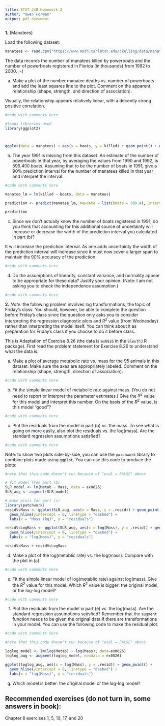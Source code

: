 ```yaml
---
title: STAT 230 Homework 2
author: "Owen Forman"
output: pdf_document
---
```


**1.** (Manatees)

Load the following dataset:

```r
manatees <- read.csv("https://www.math.carleton.edu/ckelling/data/manatees.csv", header = TRUE)

```

The data records the number of manatees killed by powerboats and the number of powerboats registered in Florida (in thousands) from 1982 to 2000. ;-(

(a) Make a plot of the number manatee deaths vs. number of powerboats and add the least squares line to the plot. Comment on the apparent relationship (shape, strength, and direction of association).

\textbf{Answer:} Visually, the relationship appears relatively linear, with a decently strong positive correlation.

```r
#code with comments here

#loads libraries used
library(ggplot2)



ggplot(data = manatees) + aes(x = boats, y = killed) + geom_point() + geom_smooth(method = "lm", se = FALSE)

```


(b) The year 1991 is missing from this dataset. An estimate of the number of powerboats in that year, by averaging the values from 1990 and 1992, is 599,400 boats. Assuming that to be the number of boats in 1991, give a 90% prediction interval for the number of manatees killed in that year and interpret the interval.
\textbf{Answer:}

```r
#code with comments here

manatee_lm = lm(killed ~ boats, data = manatees)

prediction <- predict(manatee_lm, newdata = list(boats = 599.4), interval = "prediction", se = TRUE)

prediction
```

(c) Since we don't actually know the number of boats registered in 1991, do you think that accounting for this additional source of uncertainty will increase or decrease the width of the prediction interval you calculated in part (b)?

\textbf{Answer:} It will increase the prediction interval. As one adds uncertainty the width of the prediction interval will increase since it must now cover a larger span to maintain the 90% accuracy of the prediction.

```r
#code with comments here

```

(d) Do the assumptions of linearity, constant variance, and normality appear to be appropriate for these data? Justify your opinion. (Note: I am not asking you to check the independence assumption.)
\textbf{Answer:}

```r
#code with comments here

```


**2.** *Note*: the following problem involves log transformations, the topic of Friday's class. You should, however, be able to complete the question before Friday's class since the question only asks you to consider interpreting the regression diagnostic plots and $R^2$ value (from Wednesday) rather than interpreting the model itself. You can think about it as preparation for Friday's class if you choose to do it before class.

This is Adaptation of Exercise 8.26 (the data is `ex0826` in the `Sleuth3` R package). First read the problem statement for Exercise 8.26 to understand what the data is.

(a) Make a plot of average metabolic rate vs. mass for the 95 animals in this dataset. Make sure the axes are appropriately labeled. Comment on the relationship (shape, strength, direction of association).
\textbf{Answer:}

```r
#code with comments here

```

(b) Fit the simple linear model of metabolic rate against mass. (You do not need to report or interpret the parameter estimates.) Give the $R^2$ value for this model and interpret this number. On the basis of the $R^2$ value, is this model "good"?
\textbf{Answer:}

```r
#code with comments here

```

(c) Plot the residuals from the model in part (b) vs. the mass. To see what is going on more easily, also plot the residuals vs. the log(mass). Are the standard regression assumptions satisfied? \textbf{Answer:}

```r
#code with comments here

```

Note: to show two plots side-by-side, you can use the `patchwork` library to combine plots made using `ggplot`. You can use this code to produce the plots:

```r
#note that this code doesn't run because of "eval = FALSE" above

# fit model from part (b)
SLR_model <- lm(Metab ~ Mass, data = ex0826)
SLR_aug <- augment(SLR_model)

# make plots for part (c)
library(patchwork)
residVsMass <- ggplot(SLR_aug, aes(x = Mass, y = .resid)) + geom_point() +
  geom_hline(yintercept = 0, linetype = "dashed") +
  labs(x = "Mass (kg)", y = "residuals") 

residVsLogMass <- ggplot(SLR_aug, aes(x = log(Mass), y = .resid)) + geom_point() +
  geom_hline(yintercept = 0, linetype = "dashed") + 
  labs(x = "log(Mass)", y = "residuals")

residVsMass + residVsLogMass
```

(d) Make a plot of the log(metablic rate) vs. the log(mass). Compare with the plot in (a).
\textbf{Answer:}

```r
#code with comments here

```

(e) Fit the simple linear model of log(metablic rate) against log(mass). Give the $R^2$ value for this model. Which $R^2$ value is bigger: the original model, or the log-log model?
\textbf{Answer:}

```r
#code with comments here

```

(f) Plot the residuals from the model in part (e) vs. the log(mass). Are the standard regression assumptions satisfied? Remember that the `augment` function needs to be given the original data if there are transformations in your model. You can use the following code to make the residual plot:
\textbf{Answer:}

```r
#code with comments here

```

```r
#note that this code doesn't run because of "eval = FALSE" above

loglog_model <- lm(log(Metab) ~ log(Mass), data=ex0826)
loglog_aug <- augment(loglog_model, newdata = ex0826)

ggplot(loglog_aug, aes(x = log(Mass), y = .resid)) + geom_point() +
  geom_hline(yintercept = 0, linetype = "dashed") + 
  labs(x = "log(Mass)", y = "residuals")
```

(g) Which model is better: the original model or the log-log model?
\textbf{Answer:}


## Recommended exercises (do not turn in, some answers in book):
Chapter 8 exercises 1, 5, 10, 17, and 20
